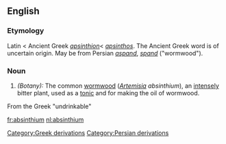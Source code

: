 ==English==

===Etymology===
Latin < Ancient Greek ''[[apsinthion]]''< ''[[apsinthos]]''. The Ancient Greek word is of uncertain origin. May be from Persian ''[[aspand]]'', ''[[spand]]'' ("wormwood").

===Noun===
#''(Botany):'' The common [[wormwood]] (''[[Artemisia]] absinthium''), an [[intensely]] bitter plant, used as a [[tonic]] and for making the oil of wormwood.

[[Category:Greek derivations]] From the Greek "undrinkable"
[[Category:Persian derivations]]

[[fr:absinthium]]
[[nl:absinthium]]